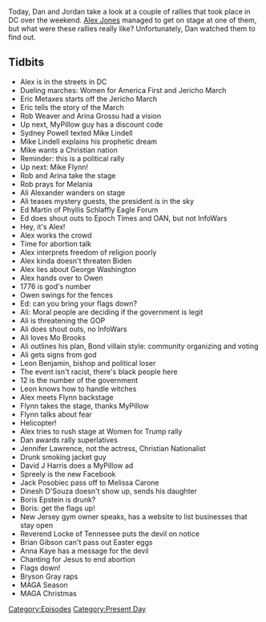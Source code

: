 {{DEFAULTSORT:
    #_EPISODE_0511:The 12/12 Rallies
}}{{Episode
    | title           = The 12/12 Rallies
    | caption         = Listen to this episode on [https://knowledgefight.libsyn.com/511-the-1212-rallies Libsyn] [https://open.spotify.com/episode/4w1VJpbOaJyNXe3xGJCREW Spotify], Read the [[Transcript/511: The 12/12 Rallies|Unofficial Transcript]]
    | episodeNumber   = 511
    | length          = 02:21:08
    | airDate         = December 14, 2020
    | coverageDate    = December 12, 2020
    | episodeType     = [[:Category:Present Day|Present Day]]
    | appearance      = [[Eric Metaxes]], [[Rob Weaver]], [[Arina Grossu]], [[Sydney Powell]], [[Mike Lindell]], [[General Michael Flynn]], [[Ali Alexander]], [[Ed Martin]], [[Owen Shroyer]], [[Mo Brooks]], [[Leon Benjamin]], [[Jennifer Lawrence]], [[David J Harris]], [[Jack Posobiec]], [[Melissa Carone]], [[Dinesh D'Souza's daughter]], [[Boris Epstein]], [[Reverend Greg Locke]], [[Brian Gibson]], [[Anna Kaye]], [[Bryson Gray]]
    | previousEpisode = [[510: Fourth Time Is Not A Charm]]
    | nextEpisode     = [[512: December 16-17, 2020]]
}}

{{Stub}}

Today, Dan and Jordan take a look at a couple of rallies that took place in DC over the weekend. [[Alex Jones]] managed to get on stage at one of them, but what were these rallies really like? Unfortunately, Dan watched them to find out.

==Tidbits==

*Alex is in the streets in DC
*Dueling marches: Women for America First and Jericho March
*Eric Metaxes starts off the Jericho March
*Eric tells the story of the March
*Rob Weaver and Arina Grossu had a vision
*Up next, MyPillow guy has a discount code
*Sydney Powell texted Mike Lindell
*Mike Lindell explains his prophetic dream
*Mike wants a Christian nation
*Reminder: this is a political rally
*Up next: Mike Flynn!
*Rob and Arina take the stage
*Rob prays for Melania
*Ali Alexander wanders on stage
*Ali teases mystery guests, the president is in the sky
*Ed Martin of Phyllis Schlaffly Eagle Forum
*Ed does shout outs to Epoch Times and OAN, but not InfoWars
*Hey, it's Alex!
*Alex works the crowd
*Time for abortion talk
*Alex interprets freedom of religion poorly
*Alex kinda doesn't threaten Biden
*Alex lies about George Washington
*Alex hands over to Owen
*1776 is god's number
*Owen swings for the fences
*Ed: can you bring your flags down?
*Ali: Moral people are deciding if the government is legit
*Ali is threatening the GOP
*Ali does shout outs, no InfoWars
*Ali loves Mo Brooks
*Ali outlines his plan, Bond villain style: community organizing and voting
*Ali gets signs from god
*Leon Benjamin, bishop and political loser
*The event isn't racist, there's black people here
*12 is the number of the government
*Leon knows how to handle witches
*Alex meets Flynn backstage
*Flynn takes the stage, thanks MyPillow
*Flynn talks about fear
*Helicopter!
*Alex tries to rush stage at Women for Trump rally
*Dan awards rally superlatives
*Jennifer Lawrence, not the actress, Christian Nationalist
*Drunk smoking jacket guy
*David J Harris does a MyPillow ad
*Spreely is the new Facebook
*Jack Posobiec pass off to Melissa Carone
*Dinesh D'Souza doesn't show up, sends his daughter
*Boris Epstein is drunk?
*Boris: get the flags up!
*New Jersey gym owner speaks, has a website to list businesses that stay open
*Reverend Locke of Tennessee puts the devil on notice
*Brian Gibson can't pass out Easter eggs
*Anna Kaye has a message for the devil
*Chanting for Jesus to end abortion
*Flags down!
*Bryson Gray raps
*MAGA Season
*MAGA Christmas

[[Category:Episodes]]
[[Category:Present Day]]
